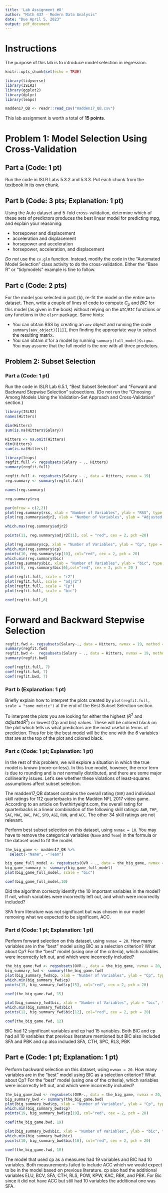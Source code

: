 ```yaml
---
title: 'Lab Assignment #8'
author: "Math 437 - Modern Data Analysis"
date: "Due April 5, 2023"
output: pdf_document
---
```


# Instructions

The purpose of this lab is to introduce model selection in regression.

```r
knitr::opts_chunk$set(echo = TRUE)
```

```r
library(tidyverse)
library(ISLR2)
library(ggplot2)
library(dplyr)
library(leaps)

madden17_QB <- readr::read_csv("madden17_QB.csv")
```

This lab assignment is worth a total of **15 points**.

# Problem 1: Model Selection Using Cross-Validation

## Part a (Code: 1 pt)

Run the code in ISLR Labs 5.3.2 and 5.3.3. Put each chunk from the textbook in its own chunk.

## Part b (Code: 3 pts; Explanation: 1 pt)

Using the Auto dataset and 5-fold cross-validation, determine which of these sets of predictors produces the best linear model for predicting mpg, and explain your reasoning:

* horsepower and displacement
* acceleration and displacement
* horsepower and acceleration
* horsepower, acceleration, and displacement

*Do not* use the `cv.glm` function. Instead, modify the code in the "Automated Model Selection" class activity to do the cross-validation. Either the "Base R" or "tidymodels" example is fine to follow.

## Part c (Code: 2 pts)

For the model you selected in part (b), re-fit the model on the entire `Auto` dataset. Then, write a couple of lines of code to compute $C_p$ and $BIC$ for this model (as given in the book) without relying on the `AIC`/`BIC` functions or any functions in the `olsrr` package. Some hints:

* You can obtain RSS by creating an `aov` object and running the code `summary(aov_object)[[1]]`, then finding the appropriate way to subset the resulting matrix.
* You can obtain $\hat{\sigma}$ for a model by running `summary(full_model)$sigma`. You may assume that the full model is the one with all three predictors.

## Problem 2: Subset Selection

### Part a (Code: 1 pt)

Run the code in ISLR Lab 6.5.1, "Best Subset Selection" and "Forward and Backward Stepwise Selection" subsections. (Do not run the "Choosing Among Models Using the Validation-Set Approach and Cross-Validation" section.)

```r
library(ISLR2)
names(Hitters)

dim(Hitters)
sum(is.na(Hitters$Salary))
```

```r
Hitters <- na.omit(Hitters)
dim(Hitters)
sum(is.na(Hitters))
```

```r
library(leaps)
regfit.full <- regsubsets(Salary ~ ., Hitters)
summary(regfit.full)
```

```r
regfit.full <- regsubsets(Salary ~ ., data = Hitters, nvmax = 19)
reg.summary <- summary(regfit.full)
```

```r
names(reg.summary)
```

```r
reg.summary$rsq
```

```r
par(mfrow = c(2,2))
plot(reg.summary$rss, xlab = "Number of Variables", ylab = "RSS", type = "l")
plot(reg.summary$adjr2, xlab = "Number of Variables", ylab = "Adjusted RSq", type = "l")
```

```r
which.max(reg.summary$adjr2)
```


```r
points(11, reg.summary$adjr2[11], col = "red", cex = 2, pch =20)
```

```r
plot(reg.summary$cp, xlab = "Number of Variables", ylab = "Cp", type = "l")
which.min(reg.summary$cp)
points(10, reg.summary$cp[10], col="red", cex = 2, pch = 20)
which.min(reg.summary$bic)
plot(reg.summary$bic, xlab = "Number of Variables", ylab = "bic", type = "l" )
points(6, reg.summary$bic[6],col="red", cex = 2, pch = 20 )
```


```r
plot(regfit.full, scale = "r2")
plot(regfit.full, scale = "adjr2")
plot(regfit.full, scale = "Cp")
plot(regfit.full, scale = "bic")
```

```r
coef(regfit.full,6)
```


# Forward and Backward Stepwise Selection

```r
regfit.fwd <- regsubsets(Salary~., data = Hitters, nvmax = 19, method = "forward")
summary(regfit.fwd)
regfit.bwd <-  regsubsets(Salary ~ ., data = Hitters, nvmax = 19, method = "backward")
summary(regfit.bwd)
```

```r
coef(regfit.full, 7)
coef(regfit.fwd, 7)
coef(regfit.bwd, 7)
```




### Part b (Explanation: 1 pt)

Briefly explain how to interpret the plots created by `plot(regfit.full, scale = "some metric")` at the end of the Best Subset Selection section.

To interpret the plots you are looking for either the highest ($R^2$ and $adjustedR^2$) or lowest (Cp and bic) values. These will be colored black on the plot which tells us what predictors are the most useful in terms of prediction. Thus for bic the best model will be the one with the 6 variables that are at the top of the plot and colored black.

### Part c (Code: 1 pt; Explanation: 1 pt)

In the rest of this problem, we will explore a situation in which the true model is *known* (more-or-less). In this true model, however, the error term is due to rounding and is *not* normally distributed, and there are some major collinearity issues. Let's see whether these violations of least-squares assumptions affect subset selection.

The madden17_QB dataset contains the overall rating (`OVR`) and individual skill ratings for 112 quarterbacks in the Madden NFL 2017 video game. According to an article on fivethirtyeight.com, the overall rating for quarterbacks is a linear combination of the following skill ratings: `AWR`, `THP`, `SAC`, `MAC`, `DAC`, `PAC`, `SPD`, `AGI`, `RUN`, and `ACC`. The other 34 skill ratings are not relevant.

Perform best subset selection on this dataset, using `nvmax = 10`. You may have to remove the categorical variables (`Name` and `Team`) in the formula or the dataset used to fit the model.

```r
the_big_game <- madden17_QB %>% 
  select(-"Name", -"Team")

big_game_full_model <- regsubsets(OVR ~ ., data = the_big_game, nvmax = 10)
big_game_summary <- summary(big_game_full_model)
plot(big_game_full_model, scale = "bic")

coef(big_game_full_model,10)

```

Did the algorithm correctly identify the 10 important variables in the model? If not, which variables were incorrectly left out, and which were incorrectly included?

SFA from literature was not significant but was chosen in our model removing what we expected to be significant, ACC.

### Part d (Code: 1 pt; Explanation: 1 pt)

Perform forward selection on this dataset, using `nvmax = 20`. How many variables are in the "best" model using BIC as a selection criterion? What about Cp? For the "best" model (using one of the criteria), which variables were incorrectly left out, and which were incorrectly included?

```r
the_big_game.fwd <- regsubsets(OVR~., data = the_big_game, nvmax = 20, method = "forward")
big_summary_fwd <- summary(the_big_game.fwd)
plot(big_summary_fwd$cp, xlab = "Number of Variables", ylab = "Cp", type = "l")
which.min(big_summary_fwd$cp)
points(15, big_summary_fwd$cp[15], col="red", cex = 2, pch = 20)

coef(the_big_game.fwd, 15)

plot(big_summary_fwd$bic, xlab = "Number of Variables", ylab = "bic", type = "l")
which.min(big_summary_fwd$bic)
points(12, big_summary_fwd$bic[12], col="red", cex = 2, pch = 20)

coef(the_big_game.fwd, 12)
```
BIC had 12 significant variables and cp had 15 variables. Both BIC and cp had all 10 variables that previous literature mentioned but BIC also included SFA and PBK and cp also included SFA, CTH, SPC, RLS, PBK

## Part e (Code: 1 pt; Explanation: 1 pt)

Perform backward selection on this dataset, using `nvmax = 20`. How many variables are in the "best" model using BIC as a selection criterion? What about Cp? For the "best" model (using one of the criteria), which variables were incorrectly left out, and which were incorrectly included?

```r
the_big_game.bwd <- regsubsets(OVR~., data = the_big_game, nvmax = 20, method = "backward")
big_summary_bwd <- summary(the_big_game.bwd)
plot(big_summary_bwd$cp, xlab = "Number of Variables", ylab = "Cp", type = "l")
which.min(big_summary_bwd$cp)
points(19, big_summary_bwd$cp[19], col="red", cex = 2, pch = 20)

coef(the_big_game.bwd, 19)

plot(big_summary_bwd$bic, xlab = "Number of Variables", ylab = "bic", type = "l")
which.min(big_summary_bwd$bic)
points(10, big_summary_bwd$bic[10], col="red", cex = 2, pch = 20)

coef(the_big_game.fwd, 10)

```


The model that used cp as a measures had 19 variables and BIC had 10 variables. Both measurements failed to include ACC which we would expect to be in the model based on previous literature. cp also had the additional variables ELU, BCV, SFA, CTH, RLS, POW, KPW, KAC, RBK, and PBK. For Bic since it did not have ACC but still had 10 variables the additional one was SFA.